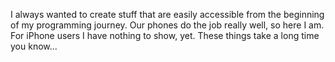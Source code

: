 I always wanted to create stuff that are easily accessible from the beginning of my programming journey. Our phones do the job really well, so here I am. For iPhone users I have nothing to show, yet. These things take a long time you know...
